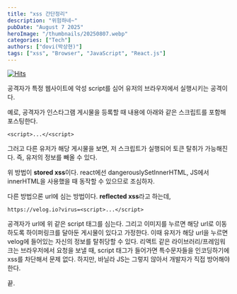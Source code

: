 ```yaml
---
title: "xss 간단정리"
description: "위험하네~"
pubDate: "August 7 2025"
heroImage: "/thumbnails/20250807.webp"
categories: ["Tech"]
authors: ["dovi(박상현)"]
tags: ["xss", "Browser", "JavaScript", "React.js"]
---
```


[![Hits](https://hits.sh/hekirekiissen.github.io/blog/xss-%EA%B0%84%EB%8B%A8%EC%A0%95%EB%A6%AC.svg?view=today-total)](https://hits.sh/hekirekiissen.github.io/blog/xss-%EA%B0%84%EB%8B%A8%EC%A0%95%EB%A6%AC/)

공격자가 특정 웹사이트에 악성 script를 심어 유저의 브라우저에서 실행시키는 공격이다.

예로, 공격자가 인스타그램 게시물을 등록할 때 내용에 아래와 같은 스크립트를 포함해 포스팅한다.

```
<script>...</<script>
```

그러고 다른 유저가 해당 게시물을 보면, 저 스크립트가 실행되어 토큰 탈취가 가능해진다. 즉, 유저의 정보를 빼올 수 있다.

위 방법이 **stored xss**이다. react에선 dangerouslySetInnerHTML, JS에서 innerHTML을 사용했을 때 동작할 수 있으므로 조심하자.

다른 방법으론 url에 심는 방법이다. **reflected xss**라고 하는데,

```
https://velog.io?virus=<script>...</script>
```

공격자가 url에 위 같은 script 태그를 심는다. 그리고 이미지를 누르면 해당 url로 이동하도록 하이퍼링크를 달아둔 게시물이 있다고 가정한다.
이때 유저가 해당 url을 누르면 velog에 들어있는 자신의 정보를 탈취당할 수 있다.
리액트 같은 라이브러리/프레임워크는 브라우저에서 요청을 보낼 때, script 태그가 들어가면 특수문자들을 인코딩하기에 xss를 차단해서 문제 없다. 하지만, 바닐라 JS는 그렇지 않아서 개발자가 직접 방어해야한다.

끝.
